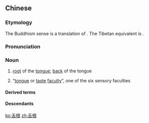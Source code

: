 ==Chinese==
{{zh-forms}}

===Etymology===
The Buddhism sense is a translation of {{der|zh|sa|जिह्वेन्द्रिय||tongue faculty}}. The Tibetan equivalent is {{m|bo|ལྕེའི་དབང་པོ}}.

===Pronunciation===
{{zh-pron
|m=shégēn,er=y
|c=sit6 gan1
|mn=qz,xm:chi̍h-kun/zz:chi̍h-kin
|mc=2,1
|cat=n
}}

===Noun===
{{zh-noun}}

# {{lb|zh|anatomy}} [[root]] of the [[tongue]]; [[back]] of the tongue
# {{lb|zh|Buddhism}} “[[tongue]] or [[taste]] [[faculty]]”, one of the six sensory faculties

====Derived terms====
{{zh-der|咬舌根|墊舌根|嚼舌根|混嚼舌根|舌根鼻音|舌根音}}

====Descendants====
{{CJKV||ぜっこん|설근|thiệt căn}}

[[ko:舌根]]
[[zh:舌根]]